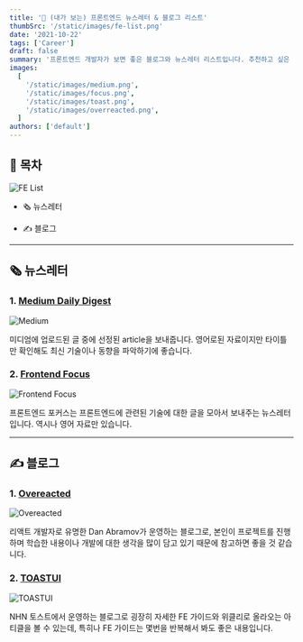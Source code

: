 ```yaml
---
title: '📝 (내가 보는) 프론트엔드 뉴스레터 & 블로그 리스트'
thumbSrc: '/static/images/fe-list.png'
date: '2021-10-22'
tags: ['Career']
draft: false
summary: '프론트엔드 개발자가 보면 좋은 블로그와 뉴스레터 리스트입니다. 추천하고 싶은 콘텐츠가 생기면 업데이트 됩니다.'
images:
  [
    '/static/images/medium.png',
    '/static/images/focus.png',
    '/static/images/toast.png',
    '/static/images/overreacted.png',
  ]
authors: ['default']
---
```


## 📌 목차

![FE List](/static/images/fe-list.png)

- 🗞️ 뉴스레터

- ✍️ 블로그

---

## 🗞️ 뉴스레터

### 1. [Medium Daily Digest](https://medium.com/)

![Medium](/static/images/medium.png)

미디엄에 업로드된 글 중에 선정된 article을 보내줍니다. 영어로된 자료이지만 타이틀만 확인해도 최신 기술이나 동향을 파악하기에 좋습니다.

### 2. [Frontend Focus](https://frontendfoc.us/)

![Frontend Focus](/static/images/focus.png)

프론트엔드 포커스는 프론트엔드에 관련된 기술에 대한 글을 모아서 보내주는 뉴스레터입니다. 역시나 영어 자료만 있습니다.

---

## ✍️ 블로그

### 1. [Overeacted](https://overreacted.io/)

![Overeacted](/static/images/overreacted.png)

리액트 개발자로 유명한 Dan Abramov가 운영하는 블로그로, 본인이 프로젝트를 진행하며 학습한 내용이나 개발에 대한 생각을 많이 담고 있기 때문에 참고하면 좋을 것 같습니다.

### 2. [TOASTUI](https://ui.toast.com/fe-guide/ko)

![TOASTUI](/static/images/toast.png)

NHN 토스트에서 운영하는 블로그로 굉장히 자세한 FE 가이드와 위클리로 올라오는 아티클을 볼 수 있는데, 특히나 FE 가이드는 몇번을 반복해서 봐도 좋은 내용입니다.
